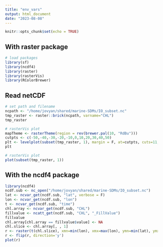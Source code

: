 ```yaml
---
title: "env_vars"
output: html_document
date: "2023-08-08"
---
```


```r
knitr::opts_chunk$set(echo = TRUE)
```

## With raster package

```r
# load packages  
library(sf) 
library(ncdf4)
library(raster)
library(rasterVis)
library(RColorBrewer)
```

## Read netCDF

```r
# set path and filename
ncpath <- "/home/jovyan/shared/marine-SDMs/IO_subset.nc"
tmp_raster <- raster::brick(ncpath, varname="CHL")
tmp_raster
```

```r
# rasterVis plot
mapTheme <- rasterTheme(region = rev(brewer.pal(10, "RdBu")))
cutpts <- c(-50,-40,-30,-20,-10,0,10,20,30,40,50)
plt <- levelplot(subset(tmp_raster, 1), margin = F, at=cutpts, cuts=11, pretty=TRUE, par.settings = mapTheme)
plt
```



```r
# rasterVis plot
plot(subset(tmp_raster, 1))
```

## With the ncdf4 package

```r
library(ncdf4)
ncdf.sub <- nc_open("/home/jovyan/shared/marine-SDMs/IO_subset.nc")
lat <- ncvar_get(ncdf.sub, "lat", verbose = F)
lon <- ncvar_get(ncdf.sub, "lon")
t <- ncvar_get(ncdf.sub, "time")
chl.array <- ncvar_get(ncdf.sub, "CHL")
fillvalue <- ncatt_get(ncdf.sub, "CHL", "_FillValue")
fillvalue
chl.array[chl.array == fillvalue$value] <- NA
chl.slice <- chl.array[, , 1]
r <- raster(t(chl.slice), xmn=min(lon), xmx=max(lon), ymn=min(lat), ymx=max(lat), crs=CRS("+proj=longlat +ellps=WGS84 +datum=WGS84 +no_defs+ towgs84=0,0,0"))
r <- flip(r, direction='y')
plot(r)
```

